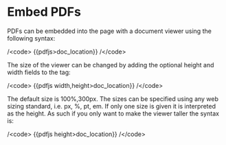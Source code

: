 # Embed PDFs

PDFs can be embedded into the page with a document viewer using the following syntax:

/\<code\>
\{\{pdfjs\>doc_location\}\}
/\</code\>

The size of the viewer can be changed by adding the optional height and width fields to the tag:

/\<code\>
\{\{pdfjs width,height\>doc_location\}\}
/\</code\>

The default size is 100%,300px. The sizes can be specified using any web sizing standard, i.e. px, %, pt, em. If only one size is given it is interpreted as the height. As such if you only want to make the viewer taller the syntax is:

/\<code\>
\{\{pdfjs height\>doc_location\}\}
/\</code\>
